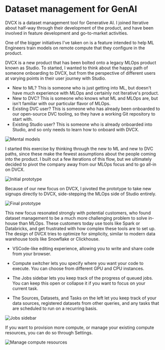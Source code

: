 

<SEO title="Iterative - DVCX - Remote Code Execution"/>

# Dataset management for GenAI

DVCX is a dataset management tool for Generative AI.
I joined Iterative about half-way through their development of the product, and have been involved in feature development and go-to-market activities.

One of the bigger initiatives I've taken on is a feature intended to help ML Engineers train models on remote compute that they configure in the product.

DVCX is a new product that has been bolted onto a legacy MLOps product known as Studio.
To started, I wanted to think about the happy path of someone onboarding to DVCX, but from the perspective of different users at varying points in their user journey with Studio.

* New to ML? This is someone who is just getting into ML, but doesn't have much experience with MLOps and certainly not Iterative's product.
* New to DVC? This is someone who knows what ML and MLOps are, but isn't familiar with our particular flavor of MLOps.
* Existing DVC user? This is someone who has already been onboarded to our open-source DVC tooling, so they have a working Git repository to start with.
* Existing Studio user? This is someone who is already onboarded into Studio, and so only needs to learn how to onboard with DVCX.

![Mental models](../images/iterative/01_mental_model.png)

I started this exercise by thinking through the new to ML and new to DVC paths, since these make the fewest assumptions about the people coming into the product.
I built out a few iterations of this flow, but we ultimately decided to pivot the company away from our MLOps focus and to go all-in on DVCX.

![Initial prototype](../images/iterative/02_initial_prototype.png)

Because of our new focus on DVCX, I pivoted the prototype to take new signups directly to DVCX, side-stepping the MLOps side of Studio entirely.

![Final prototype](../images/iterative/03_final_prototype.png)

This new focus resonated strongly with potential customers, who found dataset management to be a much more challenging problem to solve in-house than MLOps.
These customers today use tools like Spark or Databricks, and get frustrated with how complex these tools are to set up.
The design of DVCX tries to optimize for simplicity, similar to modern data warehouse tools like Snowflake or Clickhouse.

* VSCode-like editing experience, allowing you to write and share code from your browser.

* Compute switcher lets you specify where you want your code to execute.
You can choose from different GPU and CPU instances.

* The Jobs sidebar lets you keep track of the progress of queued jobs.
You can keep this open or collapse it if you want to focus on your current task.

* The Sources, Datasets, and Tasks on the left let you keep track of your data sources, registered datasets from other queries, and any tasks that are scheduled to run on a recurring basis.

![Jobs sidebar](../images/iterative/04_remote_code_execution.png)

If you want to provision more compute, or manage your existing compute resources, you can do so through Settings.

![Manage compute resources](../images/iterative/05_configure_compute.png)